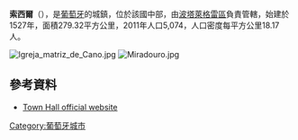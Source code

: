 {{Coord|38|57|N|7|40|W|display=title}}

'''索西爾'''（{{lang-pt|Sousel}}），是[[葡萄牙|葡萄牙]]的城鎮，位於該國中部，由[[波塔萊格雷區|波塔萊格雷區]]負責管轄，始建於1527年，面積279.32平方公里，2011年人口5,074，人口密度每平方公里18.17人。

[[Image:Igreja_matriz_de_Cano.jpg|right]]
[[Image:Miradouro.jpg|right]]

==參考資料==
*[http://www.cm-sousel.pt Town Hall official website] {{Wayback|url=http://www.cm-sousel.pt/ |date=20210424201409 }}

{{Portugal-geo-stub}}
[[Category:葡萄牙城市|Category:葡萄牙城市]]